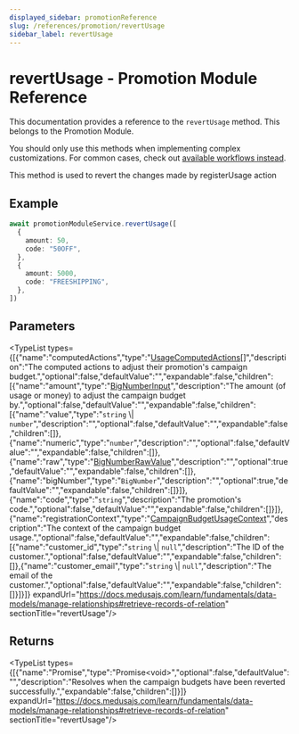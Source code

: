 ```yaml
---
displayed_sidebar: promotionReference
slug: /references/promotion/revertUsage
sidebar_label: revertUsage
---
```



# revertUsage - Promotion Module Reference

This documentation provides a reference to the `revertUsage` method. This belongs to the Promotion Module.

<Note>

You should only use this methods when implementing complex customizations. For common cases, check out [available workflows instead](/medusa-workflows-reference).

</Note>

This method is used to revert the changes made by registerUsage action

## Example

```ts
await promotionModuleService.revertUsage([
  {
    amount: 50,
    code: "50OFF",
  },
  {
    amount: 5000,
    code: "FREESHIPPING",
  },
])
```

## Parameters

<TypeList types={[{"name":"computedActions","type":"[UsageComputedActions](../../../types/promotion.UsageComputedActions/page.mdx)[]","description":"The computed actions to adjust their promotion's campaign budget.","optional":false,"defaultValue":"","expandable":false,"children":[{"name":"amount","type":"[BigNumberInput](../../../types/promotion.BigNumberInput/page.mdx)","description":"The amount (of usage or money) to adjust the campaign budget by.","optional":false,"defaultValue":"","expandable":false,"children":[{"name":"value","type":"`string` \\| `number`","description":"","optional":false,"defaultValue":"","expandable":false,"children":[]},{"name":"numeric","type":"`number`","description":"","optional":false,"defaultValue":"","expandable":false,"children":[]},{"name":"raw","type":"[BigNumberRawValue](../../../types/promotion.BigNumberRawValue/page.mdx)","description":"","optional":true,"defaultValue":"","expandable":false,"children":[]},{"name":"bigNumber","type":"`BigNumber`","description":"","optional":true,"defaultValue":"","expandable":false,"children":[]}]},{"name":"code","type":"`string`","description":"The promotion's code.","optional":false,"defaultValue":"","expandable":false,"children":[]}]},{"name":"registrationContext","type":"[CampaignBudgetUsageContext](../../../types/promotion.CampaignBudgetUsageContext/page.mdx)","description":"The context of the campaign budget usage.","optional":false,"defaultValue":"","expandable":false,"children":[{"name":"customer_id","type":"`string` \\| `null`","description":"The ID of the customer.","optional":false,"defaultValue":"","expandable":false,"children":[]},{"name":"customer_email","type":"`string` \\| `null`","description":"The email of the customer.","optional":false,"defaultValue":"","expandable":false,"children":[]}]}]} expandUrl="https://docs.medusajs.com/learn/fundamentals/data-models/manage-relationships#retrieve-records-of-relation" sectionTitle="revertUsage"/>

## Returns

<TypeList types={[{"name":"Promise","type":"Promise&#60;void&#62;","optional":false,"defaultValue":"","description":"Resolves when the campaign budgets have been reverted successfully.","expandable":false,"children":[]}]} expandUrl="https://docs.medusajs.com/learn/fundamentals/data-models/manage-relationships#retrieve-records-of-relation" sectionTitle="revertUsage"/>
